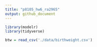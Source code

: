 ```yaml
---
title: "p8105_hw6_ra2965"
output: github_document
---
```


```r
library(modelr)
library(tidyverse)

btw = read_csv('./data/birthweight.csv')




```

